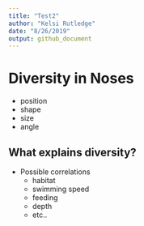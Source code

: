 ```yaml
---
title: "Test2"
author: "Kelsi Rutledge"
date: "8/26/2019"
output: github_document
---
```


# Diversity in Noses
- position
- shape
- size
- angle

## What explains diversity?
- Possible correlations
  + habitat
  + swimming speed
  + feeding
  + depth
  + etc..

